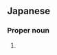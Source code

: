 ==Japanese==
{{ja-kanjitab|奈|美}}

===Proper noun===
{{ja-pos|proper|なみ}}

# {{given name|female|lang=ja|sort=なみ}}